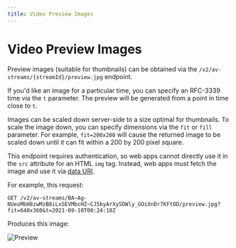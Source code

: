 ```yaml
---
title: Video Preview Images
---
```

# Video Preview Images

Preview images (suitable for thumbnails) can be obtained via the `/v2/av-streams/{streamId}/preview.jpg` endpoint.

If you'd like an image for a particular time, you can specify an RFC-3339 time via the `t` parameter. The preview will be generated from a point in time close to `t`.

Images can be scaled down server-side to a size optimal for thumbnails. To scale the image down, you can specify dimensions via the `fit` or `fill` parameter. For example, `fit=200x200` will cause the returned image to be scaled down until it can fit within a 200 by 200 pixel square.

This endpoint requires authentication, so web apps cannot directly use it in the `src` attribute for an HTML `img` tag. Instead, web apps must fetch the image and use it via [data URI](https://developer.mozilla.org/en-US/docs/Web/HTTP/Basics_of_HTTP/Data_URIs).

For example, this request:

```
GET /v2/av-streams/BA~Ag-NUeoMbH8zwMzB8iLxSEVMbcHZ~CJ5byArXySDWly_GOiXnDr7KFtOD/preview.jpg?fit=640x360&t=2021-09-10T00:24:10Z
```

Produces this image:

![Preview](/images/rest/video-preview-example.jpg)
